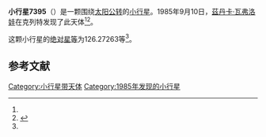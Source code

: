 {{Infobox planet
| bgcolour = #FFFFC0
| name = 7395
| symbol = 
| image = 
| caption = 
| discovery = yes
| discovery_ref = 
| discoverer = [[茲丹卡·瓦弗洛娃|茲丹卡·瓦弗洛娃]]
| discovery_site = [[克列特|克列特]] 
| discovered = 1985年9月10日
| designations = yes
| mp_name = 
| named_after = 
| alt_names = 1985 RP1/ 1994 CE5
| mp_category = [[主带小行星|主带小行星]]
| orbit_ref = <ref name="a">[http://ssd.jpl.nasa.gov/sbdb.cgi?sstr=7395 7395] {{Wayback|url=http://ssd.jpl.nasa.gov/sbdb.cgi?sstr=7395 |date=20210717070158 }}，小行星數據庫瀏覽器（JPL Small-Body Database Browser）－[[美国国家航空航天局|美国国家航空航天局]]喷气推进实验室</ref>
| epoch = 2456400.5 (2013年4月18日更新)
| aphelion = {{convert|2.6650732|AU|km|3|abbr=on|lk=out}}
| perihelion = {{convert|1.8728924|AU|km|3|abbr=on}}
| semimajor = {{convert|2.2689828|AU|km|3|abbr=on}}
| eccentricity = 0.1745674
| period = 1248.375465 [[日|日]]<br />3.42[[儒略年|儒略年]]
| avg_speed = 
| inclination = 5.70577
| asc_node = 170.46588
| mean_anomaly = 
| arg_peri = 126.27263
| satellites = 
| physical_characteristics = yes
| dimensions = 
| mass = 
| density = 
| surface_grav = 
| escape_velocity = 
| sidereal_day = 
| axial_tilt = 
| pole_ecliptic_lat = 
| pole_ecliptic_lon = 
| albedo = 
| temperatures= 
| temp_name1 = 
| mean_temp_1 = 
| max_temp_1 = 
| temp_name2 = 
| max_temp_2 = 
| spectral_type = 
| abs_magnitude = 126.27263
}}

'''小行星7395'''（{{lang-en|7395}}）是一颗围绕[[太阳|太阳]][[公转|公转]]的[[小行星|小行星]]。1985年9月10日，[[茲丹卡·瓦弗洛娃|茲丹卡·瓦弗洛娃]]在克列特发现了此天体<ref name="a" /><ref>{{cite news|title=小行星列表|url=http://cfa-www.harvard.edu/iau/lists/NumberedMPs.txt|accessdate=2013-07-08|newspaper=哈佛大学|archive-date=2008-05-17|archive-url=https://web.archive.org/web/20080517010638/http://cfa-www.harvard.edu/iau/lists/NumberedMPs.txt|dead-url=no}}</ref>。

这颗小行星的[[绝对星等|绝对星等]]为126.27263等<ref name="a" />。

==参考文献==
{{reflist}}
{{Minor Planet Number|[[小行星7394|小行星7394]]|[[小行星7396|小行星7396]]}}

{{小天体}}

[[Category:小行星带天体|Category:小行星带天体]]
[[Category:1985年发现的小行星|Category:1985年发现的小行星]]

{{asteroid-stub}}